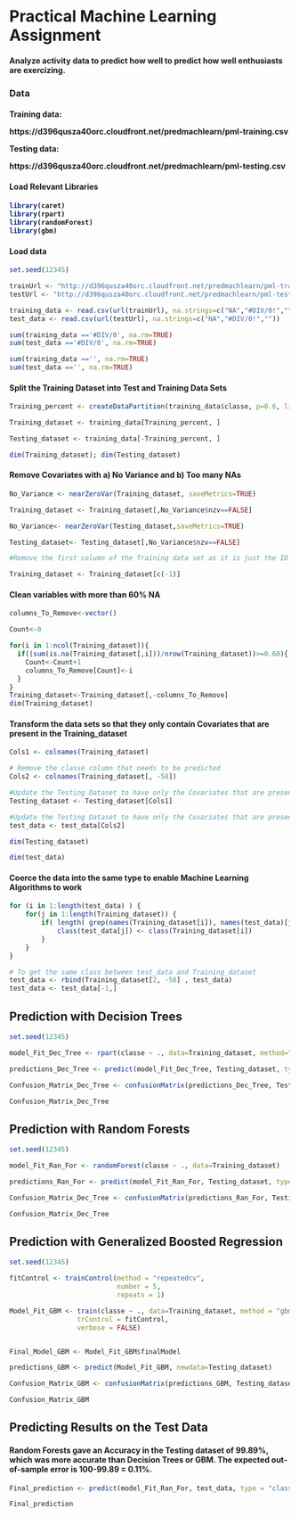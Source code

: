 <h1> Practical Machine Learning Assignment </h1>

<h4> Analyze activity data to predict how well to predict how well enthusiasts are exercizing. </h4>

<h3> Data </h3>

<h4>
Training data:

https://d396qusza40orc.cloudfront.net/predmachlearn/pml-training.csv

Testing data:

https://d396qusza40orc.cloudfront.net/predmachlearn/pml-testing.csv

</h4>

<h4> Load Relevant Libraries <h4>

```r

library(caret)
library(rpart)
library(randomForest)
library(gbm)

```


<h4> Load data </h4>

```r
set.seed(12345)

trainUrl <- "http://d396qusza40orc.cloudfront.net/predmachlearn/pml-training.csv"
testUrl <- "http://d396qusza40orc.cloudfront.net/predmachlearn/pml-testing.csv"

training_data <- read.csv(url(trainUrl), na.strings=c("NA","#DIV/0!",""))
test_data <- read.csv(url(testUrl), na.strings=c("NA","#DIV/0!",""))

sum(training_data =='#DIV/0', na.rm=TRUE)
sum(test_data =='#DIV/0', na.rm=TRUE)

sum(training_data =='', na.rm=TRUE)
sum(test_data =='', na.rm=TRUE)

```

<h4> Split the Training Dataset into Test and Training Data Sets</h4>

```r
Training_percent <- createDataPartition(training_data$classe, p=0.6, list=FALSE)

Training_dataset <- training_data[Training_percent, ]

Testing_dataset <- training_data[-Training_percent, ]

dim(Training_dataset); dim(Testing_dataset)
```

<h4> Remove Covariates with a) No Variance and b) Too many NAs </h4>

```r

No_Variance <- nearZeroVar(Training_dataset, saveMetrics=TRUE)

Training_dataset <- Training_dataset[,No_Variance$nzv==FALSE]

No_Variance<- nearZeroVar(Testing_dataset,saveMetrics=TRUE)

Testing_dataset<- Testing_dataset[,No_Variance$nzv==FALSE]

#Remove the first column of the Training data set as it is just the ID

Training_dataset <- Training_dataset[c(-1)]
```


<h4> Clean variables with more than 60% NA </h4>
```r

columns_To_Remove<-vector()

Count<-0

for(i in 1:ncol(Training_dataset)){
  if((sum(is.na(Training_dataset[,i]))/nrow(Training_dataset))>=0.60){
    Count<-Count+1
    columns_To_Remove[Count]<-i
  }
}
Training_dataset<-Training_dataset[,-columns_To_Remove]
dim(Training_dataset)


```

<h4> Transform the data sets so that they only contain Covariates that are present in the Training_dataset </h4>

```r

Cols1 <- colnames(Training_dataset)

# Remove the classe column that needs to be predicted
Cols2 <- colnames(Training_dataset[, -58])

#Update the Testing Dataset to have only the Covariates that are present in the Training dataset
Testing_dataset <- Testing_dataset[Cols1]       

#Update the Testing Dataset to have only the Covariates that are present in the Training dataset
test_data <- test_data[Cols2]           

dim(Testing_dataset)

dim(test_data)
```

<h4> Coerce the data into the same type to enable Machine Learning Algorithms to work </h4>

```r
for (i in 1:length(test_data) ) {
    for(j in 1:length(Training_dataset)) {
        if( length( grep(names(Training_dataset[i]), names(test_data)[j]) ) == 1)  {
            class(test_data[j]) <- class(Training_dataset[i])
        }   
    }   
}

# To get the same class between test_data and Training_dataset
test_data <- rbind(Training_dataset[2, -58] , test_data)
test_data <- test_data[-1,]
```

<h2> Prediction with Decision Trees </h2>

```r
set.seed(12345)

model_Fit_Dec_Tree <- rpart(classe ~ ., data=Training_dataset, method="class")

predictions_Dec_Tree <- predict(model_Fit_Dec_Tree, Testing_dataset, type = "class")

Confusion_Matrix_Dec_Tree <- confusionMatrix(predictions_Dec_Tree, Testing_dataset$classe)

Confusion_Matrix_Dec_Tree

```

<h2> Prediction with Random Forests </h2>

```r
set.seed(12345)

model_Fit_Ran_For <- randomForest(classe ~ ., data=Training_dataset)

predictions_Ran_For <- predict(model_Fit_Ran_For, Testing_dataset, type = "class")

Confusion_Matrix_Dec_Tree <- confusionMatrix(predictions_Ran_For, Testing_dataset$classe)

Confusion_Matrix_Dec_Tree

```
<h2> Prediction with Generalized Boosted Regression </h2>

```r
set.seed(12345)

fitControl <- trainControl(method = "repeatedcv",
                           number = 5,
                           repeats = 1)

Model_Fit_GBM <- train(classe ~ ., data=Training_dataset, method = "gbm",
                 trControl = fitControl,
                 verbose = FALSE)


Final_Model_GBM <- Model_Fit_GBM$finalModel

predictions_GBM <- predict(Model_Fit_GBM, newdata=Testing_dataset)

Confusion_Matrix_GBM <- confusionMatrix(predictions_GBM, Testing_dataset$classe)

Confusion_Matrix_GBM

```
<h2> Predicting Results on the Test Data </h2>

<h4>
Random Forests gave an Accuracy in the Testing dataset of 99.89%, which was more accurate than Decision Trees or GBM. The expected out-of-sample error is 100-99.89 = 0.11%.
</h4>
```r
Final_prediction <- predict(model_Fit_Ran_For, test_data, type = "class")

Final_prediction

```

